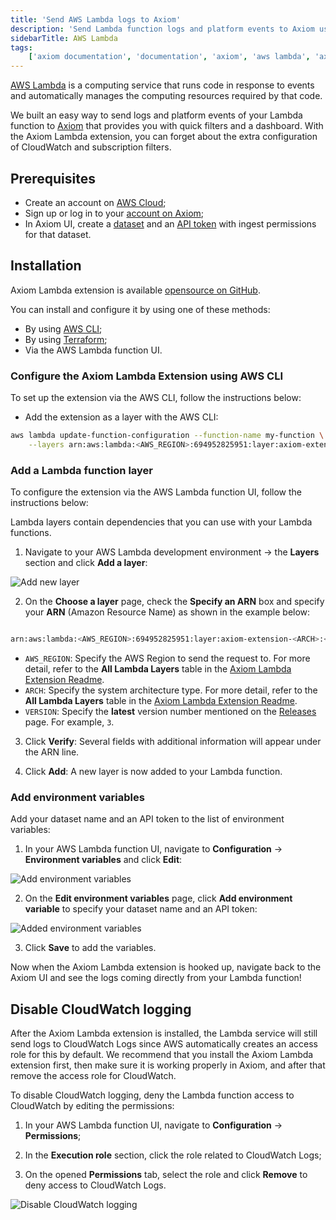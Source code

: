```yaml
---
title: 'Send AWS Lambda logs to Axiom'
description: 'Send Lambda function logs and platform events to Axiom using the quick filters dashboard.'
sidebarTitle: AWS Lambda
tags:
    ['axiom documentation', 'documentation', 'axiom', 'aws lambda', 'axiom lambda extension', 'cloudwatch subscription filters', 'terraform', 'lambda function layer', 'environment variables']
---
```


[AWS Lambda](https://docs.aws.amazon.com/lambda/?icmpid=docs_homepage_compute) is a computing service that runs code in response to events and automatically manages the computing resources required by that code.

We built an easy way to send logs and platform events of your Lambda function to [Axiom](/) that provides you with quick filters and a dashboard. With the Axiom Lambda extension, you can forget about the extra configuration of CloudWatch and subscription filters.

## Prerequisites

- Create an account on [AWS Cloud](https://portal.aws.amazon.com/billing/signup#/start/email);
- Sign up or log in to your [account on Axiom](https://app.axiom.co/login?return_to=%2F);
- In Axiom UI, create a [dataset](/reference/datasets) and an [API token](/reference/tokens) with ingest permissions for that dataset.

## Installation

Axiom Lambda extension is available [opensource on GitHub](https://github.com/axiomhq/axiom-lambda-extension).

You can install and configure it by using one of these methods:

* By using [AWS CLI](https://github.com/axiomhq/axiom-lambda-extension#quickstart);
* By using [Terraform](https://github.com/axiomhq/axiom-lambda-extension#terraform-example);
* Via the AWS Lambda function UI.

### Configure the Axiom Lambda Extension using AWS CLI

To set up the extension via the AWS CLI, follow the instructions below:

- Add the extension as a layer with the AWS CLI:

```bash
aws lambda update-function-configuration --function-name my-function \
    --layers arn:aws:lambda:<AWS_REGION>:694952825951:layer:axiom-extension-<ARCH>:<VERSION>
```

### Add a Lambda function layer

To configure the extension via the AWS Lambda function UI, follow the instructions below:

Lambda layers contain dependencies that you can use with your Lambda functions.

1. Navigate to your AWS Lambda development environment -> the **Layers** section and click **Add a layer**:

<Frame caption="Add new layer">
  <img src="/assets/screenshots/add-new-layer.png" alt="Add new layer" />
</Frame>

2. On the **Choose a layer** page, check the **Specify an ARN** box and specify your **ARN** (Amazon Resource Name) as shown in the example below:

```bash

arn:aws:lambda:<AWS_REGION>:694952825951:layer:axiom-extension-<ARCH>:<VERSION>

```

* `AWS_REGION`: Specify the AWS Region to send the request to. For more detail, refer to the **All Lambda Layers** table in the [Axiom Lambda Extension Readme](https://github.com/axiomhq/axiom-lambda-extension#quickstart).
* `ARCH`: Specify the system architecture type. For more detail, refer to the **All Lambda Layers** table in the [Axiom Lambda Extension Readme](https://github.com/axiomhq/axiom-lambda-extension#quickstart).
* `VERSION`: Specify the **latest** version number mentioned on the [Releases](https://github.com/axiomhq/axiom-lambda-extension/releases) page. For example, `3`.

3. Click **Verify**: Several fields with additional information will appear under the ARN line.

4. Click **Add**: A new layer is now added to your Lambda function.

### Add environment variables

Add your dataset name and an API token to the list of environment variables:

1. In your AWS Lambda function UI, navigate to **Configuration** -> **Environment variables** and click **Edit**:

<Frame caption="Add environment variables">
  <img src="/assets/screenshots/add-env-vars.png" alt="Add environment variables" />
</Frame>

2. On the **Edit environment variables** page, click **Add environment variable** to specify your dataset name and an API token:

<Frame caption="Added environment variables">
  <img src="/assets/screenshots/added-env-vars.png" alt="Added environment variables" />
</Frame>

3. Click **Save** to add the variables.

Now when the Axiom Lambda extension is hooked up, navigate back to the Axiom UI and see the logs coming directly from your Lambda function!

## Disable CloudWatch logging

After the Axiom Lambda extension is installed, the Lambda service will still send logs to CloudWatch Logs since AWS automatically creates an access role for this by default.
We recommend that you install the Axiom Lambda extension first, then make sure it is working properly in Axiom, and after that remove the access role for CloudWatch.

To disable CloudWatch logging, deny the Lambda function access to CloudWatch by editing the permissions:

1. In your AWS Lambda function UI, navigate to **Configuration** -> **Permissions**;

2. In the **Execution role** section, click the role related to CloudWatch Logs;

3. On the opened **Permissions** tab, select the role and click **Remove** to deny access to CloudWatch Logs.

<Frame caption="Disable CloudWatch logging">
  <img src="/assets/screenshots/disable-cw-logs.png" alt="Disable CloudWatch logging" />
</Frame>